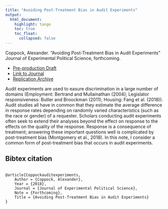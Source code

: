 ```yaml
---
title: "Avoiding Post-Treatment Bias in Audit Experiments"
output: 
  html_document:
    highlight: tango
    toc: true
    toc_float:
      collapsed: false
---
```


Coppock, Alexander. “Avoiding Post-Treatment Bias in Audit Experiments” Journal of Experimental Political Science, forthcoming.

- [Pre-production Draft](papers/Coppock_audit_experiments.pdf)
- [Link to Journal](https://doi.org/10.1017/XPS.2018.9)
- [Replication Archive](https://dataverse.harvard.edu/dataset.xhtml?persistentId=doi:10.7910/DVN/6NVI9C)


Audit experiments are used to easure discrimination in a large number of domains (Employment: Bertrand and Mullainathan (2004); Legislator responsiveness: Butler and Broockman (2011); Housing: Fang et al. (2018)). Audit studies all have in common that they estimate the average difference in response rates depending on randomly varied characteristics (such as the race or gender) of a requester. Scholars conducting audit experiments often seek to extend their analyses beyond the effect on response to the effects on the quality of the response. Response is a consequence of treatment; answering these important questions well is complicated by post-treatment bias (Montgomery et al., 2018). In this note, I consider a common form of post-treatment bias that occurs in audit experiments. 

## Bibtex citation

```

@article{Coppockauditexperiments,
	Author = {Coppock, Alexander},
	Year = {2018},
	Journal = {Journal of Experimental Political Science},
	Note = {Forthcoming},
	Title = {Avoiding Post-Treatment Bias in Audit Experiments}
}
```
